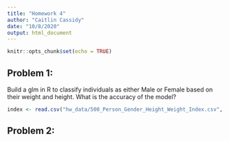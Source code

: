 ```yaml
---
title: "Homework 4"
author: "Caitlin Cassidy"
date: "10/8/2020"
output: html_document
---
```


```r
knitr::opts_chunk$set(echo = TRUE)
```

## Problem 1:

Build a glm in R to classify individuals as either Male or Female based on their weight and height. What is the accuracy of the model?



```r
index <- read.csv("hw_data/500_Person_Gender_Height_Weight_Index.csv", header = TRUE)


```

## Problem 2:
